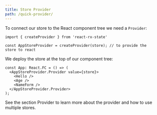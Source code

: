 ```yaml
---
title: Store Provider
path: /quick-provider/
---
```



To connect our store to the React component tree we need a `Provider`:

```code src=https://stackblitz.com/edit/react-rx-state-hello-world
import { createProvider } from 'react-rx-state'

const AppStoreProvider = createProvider(store); // to provide the store to react
```

We deploy the store at the top of our component tree:

```code src=https://stackblitz.com/edit/react-rx-state-hello-world
const App: React.FC = () => (
  <AppStoreProvider.Provider value={store}>
    <Hello />
    <Age />
    <NameForm />
  </AppStoreProvider.Provider>
);
```

See the section <Link to="/next-hook">Provider</Link> to learn more about the provider
and how to use multiple stores.
